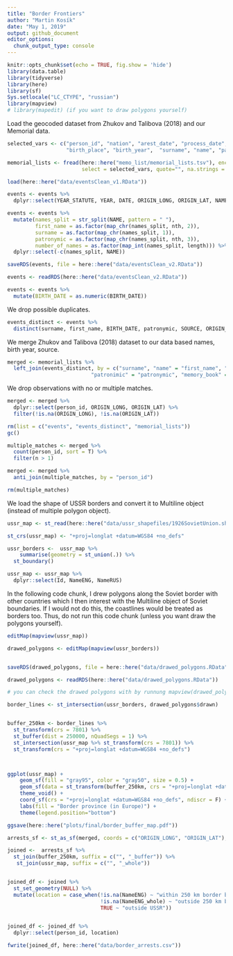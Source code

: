 ```yaml
---
title: "Border Frontiers"
author: "Martin Kosík"
date: "May 1, 2019"
output: github_document
editor_options: 
  chunk_output_type: console
---
```


```r
knitr::opts_chunk$set(echo = TRUE, fig.show = 'hide')
library(data.table)
library(tidyverse)
library(here)
library(sf)
Sys.setlocale("LC_CTYPE", "russian") 
library(mapview)
# library(mapedit) (if you want to draw polygons yourself)
```

Load the geocoded dataset from Zhukov and Talibova (2018) and our Memorial data. 
```r
selected_vars <- c("person_id", "nation", "arest_date", "process_date","live_place", 
                   "birth_place", "birth_year",  "surname", "name", "patronimic", "memory_book")

memorial_lists <- fread(here::here("memo_list/memorial_lists.tsv"), encoding="UTF-8", sep="\t", 
                        select = selected_vars, quote="", na.strings = "None")

load(here::here("data/eventsClean_v1.RData"))

events <- events %>% 
  dplyr::select(YEAR_STATUTE, YEAR, DATE, ORIGIN_LONG, ORIGIN_LAT, NAME, BIRTH_DATE, SOURCE)

events <- events %>% 
  mutate(names_split = str_split(NAME, pattern = " "),
         first_name = as.factor(map_chr(names_split, nth, 2)),
         surname = as.factor(map_chr(names_split, 1)),
         patronymic = as.factor(map_chr(names_split, nth, 3)),
         number_of_names = as.factor(map_int(names_split, length))) %>% 
  dplyr::select(-c(names_split, NAME))

saveRDS(events, file = here::here("data/eventsClean_v2.RData"))

events <- readRDS(here::here("data/eventsClean_v2.RData"))

events <- events %>% 
  mutate(BIRTH_DATE = as.numeric(BIRTH_DATE))
```

We drop possible duplicates. 
```r
events_distinct <- events %>% 
  distinct(surname, first_name, BIRTH_DATE, patronymic, SOURCE, ORIGIN_LONG, ORIGIN_LAT)

```

We merge Zhukov and Talibova (2018) dataset to our data based names, birth year, source.  
```r
merged <- memorial_lists %>% 
  left_join(events_distinct, by = c("surname", "name" = "first_name", "birth_year" = "BIRTH_DATE",
                           "patronimic" = "patronymic", "memory_book" = "SOURCE"))
```

We  drop observations with no or multiple matches. 
```r
merged <- merged %>% 
  dplyr::select(person_id, ORIGIN_LONG, ORIGIN_LAT) %>% 
  filter(!is.na(ORIGIN_LONG), !is.na(ORIGIN_LAT))

rm(list = c("events", "events_distinct", "memorial_lists"))
gc()

multiple_matches <- merged %>% 
  count(person_id, sort = T) %>% 
  filter(n > 1)

merged <- merged %>% 
  anti_join(multiple_matches, by = "person_id")

rm(multiple_matches)
```

We load the shape of USSR borders and convert it to Multiline object (instead of multiple polygon object). 
```r
ussr_map <- st_read(here::here("data/ussr_shapefiles/1926SovietUnion.shp"))

st_crs(ussr_map) <- "+proj=longlat +datum=WGS84 +no_defs"

ussr_borders <-  ussr_map %>% 
    summarise(geometry = st_union(.)) %>% 
  st_boundary()

ussr_map <- ussr_map %>% 
  dplyr::select(Id, NameENG, NameRUS)
```

In the following code chunk, I drew polygons along the Soviet border with other countries which I then interest with the Multiline object of Soviet boundaries. If I would not do this, the coastlines would be treated as borders too. Thus, do not run this code chunk (unless you want draw the polygons yourself).
```r

editMap(mapview(ussr_map))

drawed_polygons <- editMap(mapview(ussr_borders))


saveRDS(drawed_polygons, file = here::here("data/drawed_polygons.RData"))
```


```r
drawed_polygons <- readRDS(here::here("data/drawed_polygons.RData"))

# you can check the drawed polygons with by runnung mapview(drawed_polygons$drawn)

border_lines <- st_intersection(ussr_borders, drawed_polygons$drawn)


buffer_250km <- border_lines %>% 
  st_transform(crs = 7801) %>% 
  st_buffer(dist = 250000, nQuadSegs = 1) %>% 
  st_intersection(ussr_map %>% st_transform(crs = 7801)) %>% 
  st_transform(crs = "+proj=longlat +datum=WGS84 +no_defs")



ggplot(ussr_map) +
    geom_sf(fill = "gray95", color = "gray50", size = 0.5) +
    geom_sf(data = st_transform(buffer_250km, crs = "+proj=longlat +datum=WGS84 +no_defs"), fill = "gray50")+
    theme_void() +
    coord_sf(crs = "+proj=longlat +datum=WGS84 +no_defs", ndiscr = F) + 
    labs(fill = "Border province (in Europe)") + 
    theme(legend.position="bottom")

ggsave(here::here("plots/final/border_buffer_map.pdf"))


```


```r
arrests_sf <- st_as_sf(merged, coords = c("ORIGIN_LONG", "ORIGIN_LAT"), crs = 4326) 

joined <-  arrests_sf %>%
  st_join(buffer_250km, suffix = c("", "_buffer")) %>% 
   st_join(ussr_map, suffix = c("", "_whole")) 


joined_df <- joined %>% 
  st_set_geometry(NULL) %>% 
  mutate(location = case_when(!is.na(NameENG) ~ "within 250 km border buffer", 
                              !is.na(NameENG_whole) ~ "outside 250 km border buffer",
                              TRUE ~ "outside USSR"))


joined_df <- joined_df %>% 
  dplyr::select(person_id, location)

fwrite(joined_df, here::here("data/border_arrests.csv"))

```

